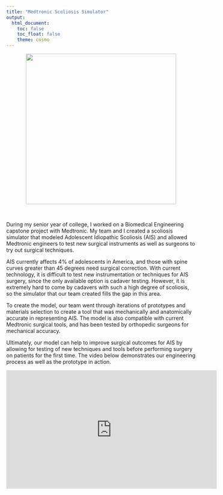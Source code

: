 ```yaml
---
title: "Medtronic Scoliosis Simulator"
output: 
  html_document:
    toc: false
    toc_float: false
    theme: cosmo
---
```


<center>
<img src="./files/IMG_5405.jpg" height="400" width="auto">
</center> <br>

During my senior year of college, I worked on a Biomedical Engineering capstone project with Medtronic. My team and I created a scoliosis simulator that modeled Adolescent Idiopathic Scoliosis (AIS) and allowed Medtronic engineers to test new surgical instruments as well as surgeons to try out surgical techniques. 

AIS currently affects 4% of adolescents in America, and those with spine curves greater than 45 degrees need surgical correction. With current technology, it is difficult to test new instrumentation or techniques for AIS surgery, since the only available option is cadaver testing. However, it is extremely hard to come by cadavers with such a high degree of scoliosis, so the simulator that our team created fills the gap in this area.

To create the model, our team went through iterations of prototypes and materials selection to create a tool that was mechanically and anatomically accurate in representing AIS. The model is also compatible with current Medtronic surgical tools, and has been tested by orthopedic surgeons for mechanical accuracy.

Ultimately, our model can help to improve surgical outcomes for AIS by allowing for testing of new techniques and tools before performing surgery on patients for the first time. The video below demonstrates our engineering process as well as the prototype in action.

<center>
<iframe src="https://www.youtube.com/embed/1rs4q47CEg0" width="560" height="315" frameborder="0" allow="accelerometer; autoplay; encrypted-media; gyroscope; picture-in-picture" allowfullscreen></iframe>
</center> <br>
